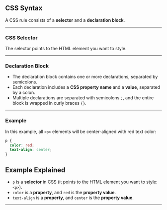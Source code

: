 ## CSS Syntax

A CSS rule consists of a **selector** and a **declaration block**.

---

### CSS Selector

The selector points to the HTML element you want to style.

---

### Declaration Block

- The declaration block contains one or more declarations, separated by semicolons.
- Each declaration includes a **CSS property name** and a **value**, separated by a colon.
- Multiple declarations are separated with semicolons `;`, and the entire block is wrapped in curly braces `{}`.

---

### Example

In this example, all `<p>` elements will be center-aligned with red text color:

```css
p {
  color: red;
  text-align: center;
}
```
## Example Explained

- `p` is a **selector** in CSS (it points to the HTML element you want to style: `<p>`).
- `color` is a **property**, and `red` is the **property value**.
- `text-align` is a **property**, and `center` is the **property value**.

---

  
